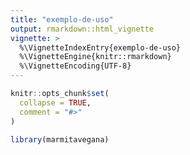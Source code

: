```yaml
---
title: "exemplo-de-uso"
output: rmarkdown::html_vignette
vignette: >
  %\VignetteIndexEntry{exemplo-de-uso}
  %\VignetteEngine{knitr::rmarkdown}
  %\VignetteEncoding{UTF-8}
---
```


```r
knitr::opts_chunk$set(
  collapse = TRUE,
  comment = "#>"
)
```

```r
library(marmitavegana)
```
